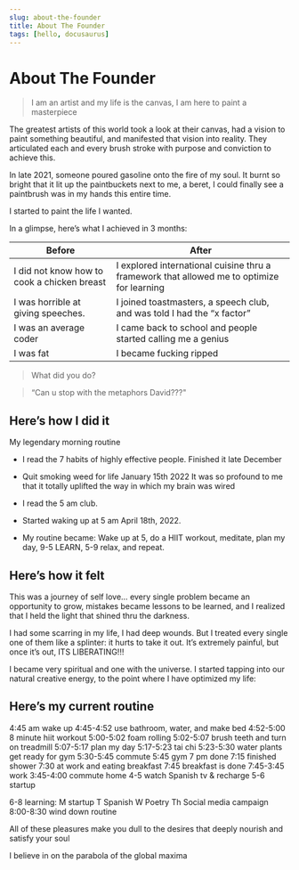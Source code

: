 ```yaml
---
slug: about-the-founder
title: About The Founder
tags: [hello, docusaurus]
---
```


# About The Founder

> I am an artist and my life is the canvas, I am here to paint a masterpiece

The greatest artists of this world took a look at their canvas, had a vision to paint something beautiful, and manifested that vision into reality. They articulated each and every brush stroke with purpose and conviction to achieve this.

In late 2021, someone poured gasoline onto the fire of my soul. It burnt so bright that it lit up the paintbuckets next to me, a beret, I could finally see a paintbrush was in my hands this entire time.

I started to paint the life I wanted.

In a glimpse, here’s what I achieved in 3 months:

| Before                                      | After                                                                                      |
| ------------------------------------------- | ------------------------------------------------------------------------------------------ |
| I did not know how to cook a chicken breast | I explored international cuisine thru a framework that allowed me to optimize for learning |
| I was horrible at giving speeches.          | I joined toastmasters, a speech club, and was told I had the “x factor”                    |
| I was an average coder                      | I came back to school and people started calling me a genius                               |
| I was fat                                   | I became fucking ripped                                                                    |

> What did you do?

> “Can u stop with the metaphors David???"

## Here’s how I did it

My legendary morning routine

- I read the 7 habits of highly effective people. Finished it late December
- Quit smoking weed for life January 15th 2022
  It was so profound to me that it totally uplifted the way in which my brain was wired

- I read the 5 am club.
- Started waking up at 5 am April 18th, 2022.
- My routine became: Wake up at 5, do a HIIT workout, meditate, plan my day, 9-5 LEARN, 5-9 relax, and repeat.

## Here’s how it felt

This was a journey of self love… every single problem became an opportunity to grow, mistakes became lessons to be learned, and I realized that I held the light that shined thru the darkness.

I had some scarring in my life, I had deep wounds. But I treated every single one of them like a splinter: it hurts to take it out. It’s extremely painful, but once it’s out, ITS LIBERATING!!!

I became very spiritual and one with the universe. I started tapping into our natural creative energy, to the point where I have optimized my life:

## Here’s my current routine

4:45 am wake up
4:45-4:52 use bathroom, water, and make bed
4:52-5:00 8 minute hiit workout
5:00-5:02 foam rolling
5:02-5:07 brush teeth and turn on treadmill
5:07-5:17 plan my day
5:17-5:23 tai chi
5:23-5:30 water plants get ready for gym
5:30-5:45 commute
5:45 gym
7 pm done
7:15 finished shower
7:30 at work and eating breakfast
7:45 breakfast is done
7:45-3:45 work
3:45-4:00 commute home
4-5 watch Spanish tv & recharge
5-6 startup

6-8 learning:
M startup
T Spanish
W Poetry
Th Social media campaign
8:00-8:30 wind down routine

All of these pleasures make you dull to the desires that deeply nourish and satisfy your soul

I believe in on the parabola of the global maxima

